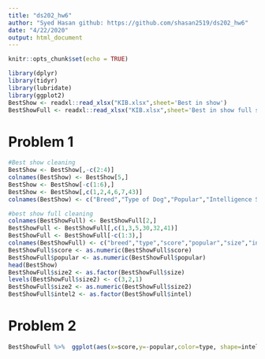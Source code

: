 ```yaml
---
title: "ds202_hw6"
author: "Syed Hasan github: https://github.com/shasan2519/ds202_hw6"
date: "4/22/2020"
output: html_document
---
```


```r
knitr::opts_chunk$set(echo = TRUE)
```
```r
library(dplyr)
library(tidyr)
library(lubridate)
library(ggplot2)
BestShow <- readxl::read_xlsx("KIB.xlsx",sheet='Best in show')
BestShowFull <- readxl::read_xlsx("KIB.xlsx",sheet='Best in show full sheet')
```

# Problem 1
```r
#Best show cleaning
BestShow <- BestShow[,-c(2:4)]
colnames(BestShow) <- BestShow[5,]
BestShow <- BestShow[-c(1:6),]
BestShow <- BestShow[,c(1,2,4,6,7,43)]
colnames(BestShow) <- c("Breed","Type of Dog","Popular","Intelligence Score","Intelligence","Size")

#best show full cleaning
colnames(BestShowFull) <- BestShowFull[2,]
BestShowFull <- BestShowFull[,c(1,3,5,30,32,41)]
BestShowFull <- BestShowFull[-c(1:3),]
colnames(BestShowFull) <- c("breed","type","score","popular","size","intel")
BestShowFull$score <- as.numeric(BestShowFull$score)
BestShowFull$popular <- as.numeric(BestShowFull$popular)
head(BestShow)
BestShowFull$size2 <- as.factor(BestShowFull$size)
levels(BestShowFull$size2) <- c(3,2,1)
BestShowFull$size2 <- as.numeric(BestShowFull$size2)
BestShowFull$intel2 <- as.factor(BestShowFull$intel)
```

# Problem 2  

```r
BestShowFull %>%  ggplot(aes(x=score,y=-popular,color=type, shape=intel2))+geom_jitter(aes(size=size2/2))+labs(x="Data Score",y="Popularity",size="Size of Dog",shape="Intelligent",color="Type of Dog") + scale_size_continuous(breaks=c(.5,1,1.5), labels=c("Small","Medium","Large")) +geom_text(aes(label=breed),nudge_y=-3)

```